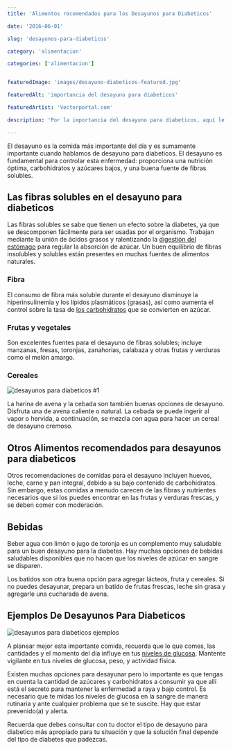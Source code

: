 ```yaml
---
title: 'Alimentos recomendados para los Desayunos para Diabeticos'

date: '2016-06-01'

slug: 'desayunos-para-diabeticos'

category: 'alimentacion'

categories: ['alimentacion']


featuredImage: 'images/desayuno-diabeticos-featured.jpg'

featuredAlt: 'importancia del desayuno para diabeticos'

featuredArtist: 'Vectorportal.com'

description: 'Por la importancia del desayuno para diabeticos, aquí le mostramos ideas para incorporar en la batalla contra la diabetes'

---
```


El desayuno es la comida más importante del día y es sumamente importante cuando hablamos de desayuno para diabeticos. El desayuno es fundamental para controlar esta enfermedad: proporciona una nutrición óptima, carbohidratos y azúcares bajos, y una buena fuente de fibras solubles.

## Las fibras solubles en el desayuno para diabeticos

Las fibras solubles se sabe que tienen un efecto sobre la diabetes, ya que se descomponen fácilmente para ser usadas por el organismo. Trabajan mediante la unión de ácidos grasos y ralentizando la [digestión del estómago](/dolor-estomacal-en-losas-diabeticosas/) para regular la absorción de azúcar. Un buen equilibrio de fibras insolubles y solubles están presentes en muchas fuentes de alimentos naturales.

### Fibra

El consumo de fibra más soluble durante el desayuno disminuye la hiperinsulinemia y los lípidos plasmáticos (grasas), así como aumenta el control sobre la tasa de [los carbohidratos](/que-son-carbohidratos/) que se convierten en azúcar.

### Frutas y vegetales

Son excelentes fuentes para el desayuno de fibras solubles; incluye manzanas, fresas, toronjas, zanahorias, calabaza y otras frutas y verduras como el melón amargo.

### Cereales

![desayunos para diabeticos #1](/images/desayuno-diabetes-cereales.jpg)

La harina de avena y la cebada son también buenas opciones de desayuno. Disfruta una de avena caliente o natural. La cebada se puede ingerir al vapor o hervida, a continuación, se mezcla con agua para hacer un cereal de desayuno cremoso.

## Otros Alimentos recomendados para desayunos para diabeticos

Otros recomendaciones de comidas para el desayuno incluyen huevos, leche, carne y pan integral, debido a su bajo contenido de carbohidratos. Sin embargo, estas comidas a menudo carecen de las fibras y nutrientes necesarios que si los puedes encontrar en las frutas y verduras frescas, y se deben comer con moderación.

## Bebidas

Beber agua con limón o jugo de toronja es un complemento muy saludable para un buen desayuno para la diabetes. Hay muchas opciones de bebidas saludables disponibles que no hacen que los niveles de azúcar en sangre se disparen.

Los batidos son otra buena opción para agregar lácteos, fruta y cereales. Si no puedes desayunar, prepara un batido de frutas frescas, leche sin grasa y agregarle una cucharada de avena.

## Ejemplos De Desayunos Para Diabeticos

![desayunos para diabeticos ejemplos](/images/desayuno-continental.jpg)

A planear mejor esta importante comida, recuerda que lo que comes, las cantidades y el momento del día influye en tus [niveles de glucosa](/cuanto-es-el-nivel-normal-de-glucosa/). Mantente vigilante en tus niveles de glucosa, peso, y actividad física.

Existen muchas opciones para desayunar pero lo importante es que tengas en cuenta la cantidad de azúcares y carbohidratos a consumir ya que allí está el secreto para mantener la enfermedad a raya y bajo control. Es necesario que te midas los niveles de glucosa en la sangre de manera rutinaria y ante cualquier problema que se te suscite. Hay que estar prevenido(a) y alerta.

Recuerda que debes consultar con tu doctor el tipo de desayuno para diabetico más apropiado para tu situación y que la solución final depende del tipo de diabetes que padezcas.

